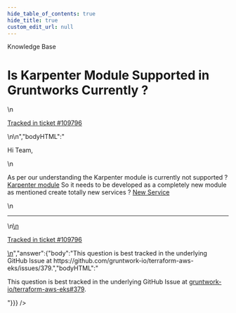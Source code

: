 ```yaml
---
hide_table_of_contents: true
hide_title: true
custom_edit_url: null
---
```



<head>
  <link rel="canonical" href="https://github.com/gruntwork-io/knowledge-base/discussions/634" />
</head>

<CenterLayout>
<span className="searchCategory">Knowledge Base</span>
<h1>Is Karpenter Module Supported in Gruntworks Currently ?</h1>
<GitHub discussion={{"id":"D_kwDOF8slf84ASLG9","number":634,"author":{"login":"bangupoc"},"title":"Is Karpenter Module Supported in Gruntworks Currently ?","body":"\nHi Team,\r\n\r\nAs per our understanding the Karpenter module is currently not supported ? [Karpenter module](https://github.com/gruntwork-io/knowledge-base/discussions/563) So it needs to be developed as a completely new module as mentioned create totally new services ? [New Service](https://docs.gruntwork.io/reference/services/intro/create-your-own-service-catalog#creating-a-service-catalog)\n\n---\n\n<ins datetime=\"2023-01-17T08:56:01Z\">\n  <p><a href=\"https://support.gruntwork.io/hc/requests/109796\">Tracked in ticket #109796</a></p>\n</ins>\n","bodyHTML":"<p dir=\"auto\">Hi Team,</p>\n<p dir=\"auto\">As per our understanding the Karpenter module is currently not supported ? <a href=\"https://github.com/gruntwork-io/knowledge-base/discussions/563\" data-hovercard-type=\"discussion\" data-hovercard-url=\"/gruntwork-io/knowledge-base/discussions/563/hovercard\">Karpenter module</a> So it needs to be developed as a completely new module as mentioned create totally new services ? <a href=\"https://docs.gruntwork.io/reference/services/intro/create-your-own-service-catalog#creating-a-service-catalog\" rel=\"nofollow\">New Service</a></p>\n<hr>\n<ins datetime=\"2023-01-17T08:56:01Z\">\n  <p dir=\"auto\"><a href=\"https://support.gruntwork.io/hc/requests/109796\" rel=\"nofollow\">Tracked in ticket #109796</a></p>\n</ins>","answer":{"body":"This question is best tracked in the underlying GitHub Issue at https://github.com/gruntwork-io/terraform-aws-eks/issues/379.","bodyHTML":"<p dir=\"auto\">This question is best tracked in the underlying GitHub Issue at <a class=\"issue-link js-issue-link\" data-error-text=\"Failed to load title\" data-id=\"1067630810\" data-permission-text=\"Title is private\" data-url=\"https://github.com/gruntwork-io/terraform-aws-eks/issues/379\" data-hovercard-type=\"issue\" data-hovercard-url=\"/gruntwork-io/terraform-aws-eks/issues/379/hovercard\" href=\"https://github.com/gruntwork-io/terraform-aws-eks/issues/379\">gruntwork-io/terraform-aws-eks#379</a>.</p>"}}} />

</CenterLayout>
  

<!-- ##DOCS-SOURCER-START
{
  "sourcePlugin": "github-discussions",
  "hash": "e0f2dadb47e905e216d520d2181c90ec"
}
##DOCS-SOURCER-END -->
